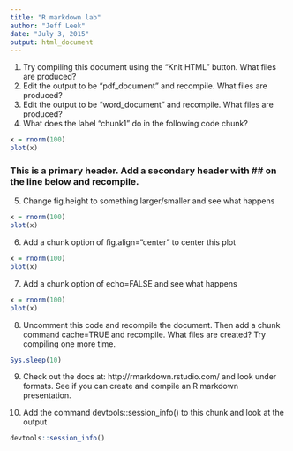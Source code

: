 ```yaml
---
title: "R markdown lab"
author: "Jeff Leek"
date: "July 3, 2015"
output: html_document
---
```


1. Try compiling this document using the "Knit HTML" button. What files are produced?
2. Edit the output to be "pdf_document" and recompile. What files are produced?
3. Edit the output to be "word_document" and recompile. What files are produced?
4. What does the label "chunk1" do in the following code chunk?


```r
x = rnorm(100)
plot(x)
```

### This is a primary header. Add a secondary header with ## on the line below and recompile.


5. Change fig.height to something larger/smaller and see what happens

```r
x = rnorm(100)
plot(x)
```

6. Add a chunk option of fig.align="center" to center this plot

```r
x = rnorm(100)
plot(x)
```

7. Add a chunk option of echo=FALSE and see what happens

```r
x = rnorm(100)
plot(x)
```

8. Uncomment this code and recompile the document. Then add a chunk command cache=TRUE and recompile. What files are created? Try compiling one more time. 

```r
Sys.sleep(10)
```

9. Check out the docs at: http://rmarkdown.rstudio.com/ and look under formats. See if you can create and compile an R markdown presentation. 

10. Add the command devtools::session_info() to this chunk and look at the output

```r
devtools::session_info()
```




